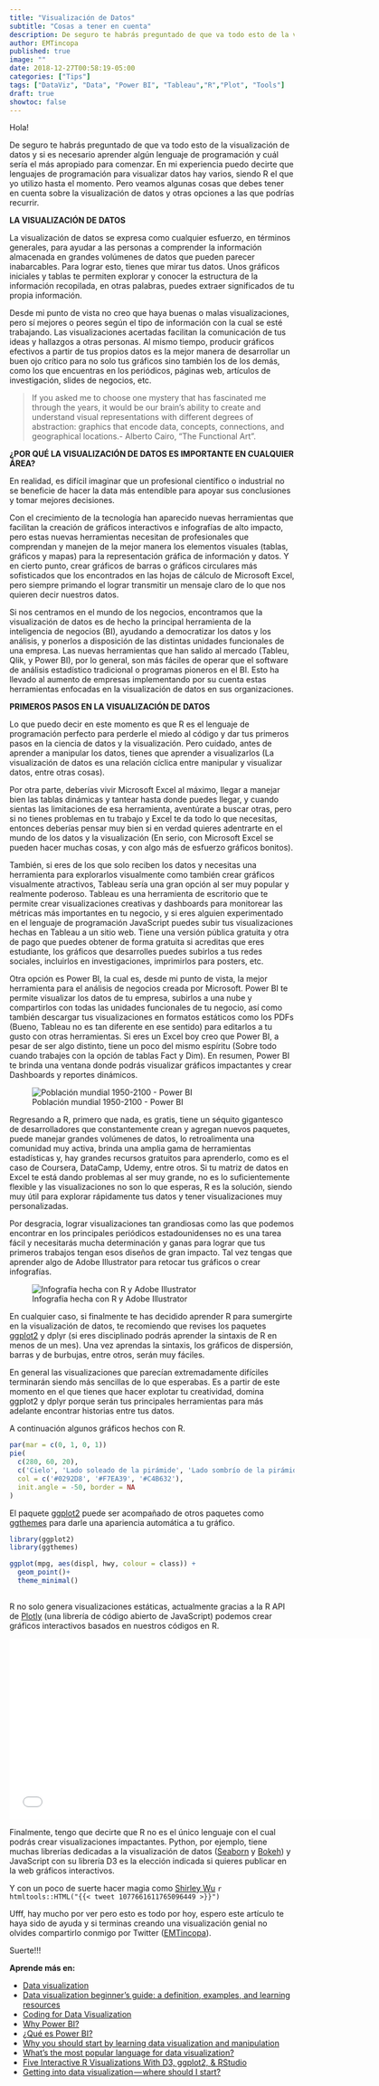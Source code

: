 ```yaml
---
title: "Visualización de Datos"
subtitle: "Cosas a tener en cuenta"
description: De seguro te habrás preguntado de que va todo esto de la visualización de datos y si es necesario aprender algún lenguaje de programación y cuál sería el más apropiado para comenzar. Aquí algunas cosas que debes tener en cuenta antes de emprender ese viaje.
author: EMTincopa
published: true
image: ""
date: 2018-12-27T00:58:19-05:00
categories: ["Tips"]
tags: ["DataViz", "Data", "Power BI", "Tableau","R","Plot", "Tools"]
draft: true
showtoc: false
---
```




Hola!

De seguro te habrás preguntado de que va todo esto de la visualización de datos y si es necesario aprender algún lenguaje de programación y cuál sería el más apropiado para comenzar. En mi experiencia puedo decirte que lenguajes de programación para visualizar datos hay varios, siendo R el que yo utilizo hasta el momento. Pero veamos algunas cosas que debes tener en cuenta sobre la visualización de datos y otras opciones a las que podrías recurrir.

**LA VISUALIZACIÓN DE DATOS**

La visualización de datos se expresa como cualquier esfuerzo, en términos generales, para ayudar a las personas a comprender la información almacenada en grandes volúmenes de datos que pueden parecer inabarcables. Para lograr esto, tienes que mirar tus datos. Unos gráficos iniciales y tablas te permiten explorar y conocer la estructura de la información recopilada, en otras palabras, puedes extraer significados de tu propia información.

Desde mi punto de vista no creo que haya buenas o malas visualizaciones, pero sí mejores o peores según el tipo de información con la cual se esté trabajando. Las visualizaciones acertadas facilitan la comunicación de tus ideas y hallazgos a otras personas. Al mismo tiempo, producir gráficos efectivos a partir de tus propios datos es la mejor manera de desarrollar un buen ojo crítico para no solo tus gráficos sino también los de los demás, como los que encuentras en los periódicos, páginas web, artículos de investigación, slides de negocios, etc.

>If you asked me to choose one mystery that has fascinated me through the years, it would be our brain’s ability to create and understand visual representations with different degrees of abstraction: graphics that encode data, concepts, connections, and geographical locations.- Alberto Cairo, "The Functional Art".

**¿POR QUÉ LA VISUALIZACIÓN DE DATOS ES IMPORTANTE EN CUALQUIER ÁREA?**

En realidad, es difícil imaginar que un profesional científico o industrial no se beneficie de hacer la data más entendible para apoyar sus conclusiones y tomar mejores decisiones.

Con el crecimiento de la tecnología han aparecido nuevas herramientas que facilitan la creación de gráficos interactivos e infografías de alto impacto, pero estas nuevas herramientas necesitan de profesionales que comprendan y manejen de la mejor manera los elementos visuales (tablas, gráficos y mapas) para la representación gráfica de información y datos. Y en cierto punto, crear gráficos de barras o gráficos circulares más sofisticados que los encontrados en las hojas de cálculo de Microsoft Excel, pero siempre primando el lograr transmitir un mensaje claro de lo que nos quieren decir nuestros datos.

Si nos centramos en el mundo de los negocios, encontramos que la visualización de datos es de hecho la principal herramienta de la inteligencia de negocios (BI), ayudando a democratizar los datos y los análisis, y ponerlos a disposición de las distintas unidades funcionales de una empresa. Las nuevas herramientas que han salido al mercado (Tableu, Qlik, y Power BI), por lo general, son más fáciles de operar que el software de análisis estadístico tradicional o programas pioneros en el BI. Esto ha llevado al aumento de empresas implementando por su cuenta estas herramientas enfocadas en la visualización de datos en sus organizaciones.

**PRIMEROS PASOS EN LA VISUALIZACIÓN DE DATOS**

Lo que puedo decir en este momento es que R es el lenguaje de programación perfecto para perderle el miedo al código y dar tus primeros pasos en la ciencia de datos y la visualización. Pero cuidado, antes de aprender a manipular los datos, tienes que aprender a visualizarlos (La visualización de datos es una relación cíclica entre manipular y visualizar datos, entre otras cosas).

Por otra parte, deberías vivir Microsoft Excel al máximo, llegar a manejar bien las tablas dinámicas y tantear hasta donde puedes llegar, y cuando sientas las limitaciones de esa herramienta, aventúrate a buscar otras, pero si no tienes problemas en tu trabajo y Excel te da todo lo que necesitas, entonces deberías pensar muy bien si en verdad quieres adentrarte en el mundo de los datos y la visualización (En serio, con Microsoft Excel se pueden hacer muchas cosas, y con algo más de esfuerzo gráficos bonitos). 

También, si eres de los que solo reciben los datos y necesitas una herramienta para explorarlos visualmente como también crear gráficos visualmente atractivos, Tableau sería una gran opción al ser muy popular y realmente poderoso. Tableau es una herramienta de escritorio que te permite crear visualizaciones creativas y dashboards para monitorear las métricas más importantes en tu negocio, y si eres alguien experimentado en el lenguaje de programación JavaScript puedes subir tus visualizaciones hechas en Tableau a un sitio web. Tiene una versión pública gratuita y otra de pago que puedes obtener de forma gratuita si acreditas que eres estudiante, los gráficos que desarrolles puedes subirlos a tus redes sociales, incluirlos en investigaciones, imprimirlos para posters, etc. 

Otra opción es Power BI, la cual es, desde mi punto de vista, la mejor herramienta para el análisis de negocios creada por Microsoft. Power BI te permite visualizar los datos de tu empresa, subirlos a una nube y compartirlos con todas las unidades funcionales de tu negocio, así como también descargar tus visualizaciones en formatos estáticos como los PDFs (Bueno, Tableau no es tan diferente en ese sentido) para editarlos a tu gusto con otras herramientas. Si eres un Excel boy creo que Power BI, a pesar de ser algo distinto, tiene un poco del mismo espíritu (Sobre todo cuando trabajes con la opción de tablas Fact y Dim). En resumen, Power BI te brinda una ventana donde podrás visualizar gráficos impactantes y crear Dashboards y reportes dinámicos. 


![Población mundial 1950-2100 - Power BI](\content\post\2018-12-27-visualización-de-datos-primeros-pasos\population_example.gif)


Regresando a R, primero que nada, es gratis, tiene un séquito gigantesco de desarrolladores que constantemente crean y agregan nuevos paquetes, puede manejar grandes volúmenes de datos, lo retroalimenta una comunidad muy activa, brinda una amplia gama de herramientas estadísticas y, hay grandes recursos gratuitos para aprenderlo, como es el caso de Coursera, DataCamp, Udemy, entre otros. Si tu matriz de datos en Excel te está dando problemas al ser muy grande, no es lo suficientemente flexible y las visualizaciones no son lo que esperas, R es la solución, siendo muy útil para explorar rápidamente tus datos y tener visualizaciones muy personalizadas.

Por desgracia, lograr visualizaciones tan grandiosas como las que podemos encontrar en los principales periódicos estadounidenses no es una tarea fácil y necesitarás mucha determinación y ganas para lograr que tus primeros trabajos tengan esos diseños de gran impacto. Tal vez tengas que aprender algo de Adobe Illustrator para retocar tus gráficos o crear infografías.

![Infografía hecha con R y Adobe Illustrator](\content\post\2018-12-27-visualización-de-datos-primeros-pasos\diabetes_mellitus.png)


En cualquier caso, si finalmente te has decidido aprender R para sumergirte en la visualización de datos, te recomiendo que revises los paquetes [ggplot2](https://ggplot2.tidyverse.org/) y dplyr (si eres disciplinado podrás aprender la sintaxis de R en menos de un mes). Una vez aprendas la sintaxis, los gráficos de dispersión, barras y de burbujas, entre otros, serán muy fáciles. 

En general las visualizaciones que parecían extremadamente difíciles terminarán siendo más sencillas de lo que esperabas. Es a partir de este momento en el que tienes que hacer explotar tu creatividad, domina ggplot2 y dplyr porque serán tus principales herramientas para más adelante encontrar historias entre tus datos.


A continuación algunos gráficos hechos con R.

```r
par(mar = c(0, 1, 0, 1))
pie(
  c(280, 60, 20),
  c('Cielo', 'Lado soleado de la pirámide', 'Lado sombrío de la pirámide.'),
  col = c('#0292D8', '#F7EA39', '#C4B632'),
  init.angle = -50, border = NA
)
```

El paquete [ggplot2](https://ggplot2.tidyverse.org/) puede ser acompañado de otros paquetes como [ggthemes](https://yutannihilation.github.io/allYourFigureAreBelongToUs/ggthemes/) para darle una apariencia automática a tu gráfico.

```r
library(ggplot2)
library(ggthemes)

ggplot(mpg, aes(displ, hwy, colour = class)) + 
  geom_point()+
  theme_minimal()
  
```

R no solo genera visualizaciones estáticas, actualmente gracias a la R API de [Plotly](https://plot.ly/#/) (una librería de código abierto de JavaScript) podemos crear gráficos interactivos basados en nuestros códigos en R.

<iframe width="640" height="320" frameborder="0" scrolling="no" src="//plot.ly/~EMTincopa/6.embed"></iframe>

Finalmente, tengo que decirte que R no es el único lenguaje con el cual podrás crear visualizaciones impactantes. Python, por ejemplo, tiene muchas librerías dedicadas a la visualización de datos ([Seaborn](https://seaborn.pydata.org/) y [Bokeh](https://bokeh.pydata.org/en/latest/)) y JavaScript con su librería D3 es la elección indicada si quieres publicar en la web gráficos interactivos.

Y con un poco de suerte hacer magia como [Shirley Wu](https://twitter.com/sxywu)
`r htmltools::HTML("{{< tweet 1077661611765096449 >}}")`

Ufff, hay mucho por ver pero esto es todo por hoy, espero este artículo te haya sido de ayuda y si terminas creando una visualización genial no olvides compartirlo conmigo por Twitter ([EMTincopa](https://twitter.com/EMTincopa)). 


Suerte!!!






**Aprende más en:**

* [Data visualization](https://searchbusinessanalytics.techtarget.com/definition/data-visualization)
* [Data visualization beginner's guide: a definition, examples, and learning resources](https://www.tableau.com/learn/articles/data-visualization)
* [Coding for Data Visualization](https://codinginthewild.com/coding-in-data-visualization-bc04732d3207)
* [Why Power BI?](https://www.activebs.com/en/power-bi/why-power-bi)
* [¿Qué es Power BI?](https://powerbi.microsoft.com/es-es/what-is-power-bi/)
* [Why you should start by learning data visualization and manipulation](https://www.r-bloggers.com/why-you-should-start-by-learning-data-visualization-and-manipulation/)
* [What's the most popular language for data visualization?](https://www.quora.com/Whats-the-most-popular-language-for-data-visualization)
* [Five Interactive R Visualizations With D3, ggplot2, & RStudio](https://moderndata.plot.ly/interactive-r-visualizations-with-d3-ggplot2-rstudio/)
* [Getting into data visualization — where should I start?](https://medium.com/datavisualization/where-should-i-start-c53acdf04a1c)


